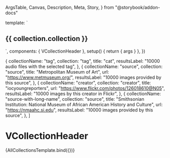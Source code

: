   ArgsTable,
  Canvas,
  Description,
  Meta,
  Story,
} from "@storybook/addon-docs"


<Meta title="Components/VCollectionHeader" component={VCollectionHeader} />

  template: `
<div class="wrapper w-full p-2 gap-2">
    <div v-for="collection in args.collections" :key="collection.collectionName" class="pb-6">
    <h2 class="heading-3 pb-2">{{ collection.collection }}</h2>
    <div class="p-10">
        <VCollectionHeader v-bind="collection" class="bg-white"/>
     </div>
    </div>
</div>`,
  components: { VCollectionHeader },
  setup() {
    return { args }
  },
})

  {
    collectionName: "tag",
    collection: "tag",
    title: "cat",
    resultsLabel: "10000 audio files with the selected tag",
  },
  {
    collectionName: "source",
    collection: "source",
    title: "Metropolitan Museum of Art",
    url: "https://www.metmuseum.org/",
    resultsLabel: "10000 images provided by this source",
  },
  {
    collectionName: "creator",
    collection: "creator",
    title: "iocyoungreporters",
    url: "https://www.flickr.com/photos/126018610@N05",
    resultsLabel: "10000 images by this creator in Flickr",
  },
  {
    collectionName: "source-with-long-name",
    collection: "source",
    title:
      "Smithsonian Institution: National Museum of African American History and Culture",
    url: "https://nmaahc.si.edu",
    resultsLabel: "10000 images provided by this source",
  },
]

# VCollectionHeader

<Description of={VCollectionHeader} />

<ArgsTable of={VCollectionHeader} />

<Canvas>
  <Story name="All collections" args={{ collections }}>
    {AllCollectionsTemplate.bind({})}
  </Story>
</Canvas>
